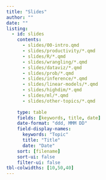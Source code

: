 ```yaml
---
title: "Slides"
author: ""
date: ""
listing:
  - id: slides
    contents:
      - slides/00-intro.qmd
      - slides/productivity/*.qmd
      - slides/R/*.qmd
      - slides/wrangling/*.qmd
      - slides/dataviz/*.qmd
      - slides/prob/*.qmd
      - slides/inference/*.qmd
      - slides/linear-models/*.qmd
      - slides/highdim/*.qmd
      - slides/ml/*.qmd
      - slides/other-topics/*.qmd
      
    type: table
    fields: [keywords, title, date]
    date-format: "ddd, MMM DD"
    field-display-names:
      keywords: "Topic"
      title: "Title"
      date: "Date"
    sort: [filename]
    sort-ui: false
    filter-ui: false
tbl-colwidths: [10,50,40]
---
```


::: {#slides}
:::

<!-- 
      - slides/other-topics/*.qmd -->

